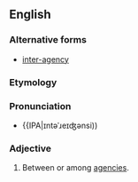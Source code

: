 ==English==
===Alternative forms===
*[[inter-agency]]
===Etymology===

{{inter|agency}}
===Pronunciation===

*{{IPA|ɪntəˈɹeɪʤənsi))

===Adjective===
{{en-adj}}

# Between or among [[agency|agencies]].